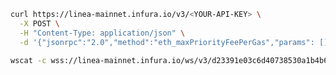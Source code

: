 
<Tabs>
  <TabItem value="cURL">

```bash
curl https://linea-mainnet.infura.io/v3/<YOUR-API-KEY> \
  -X POST \
  -H "Content-Type: application/json" \
  -d '{"jsonrpc":"2.0","method":"eth_maxPriorityFeePerGas","params": [],"id":1}'
```

  </TabItem>
  <TabItem value="WSS">

```bash
wscat -c wss://linea-mainnet.infura.io/ws/v3/d23391e03c6d40738530a1b4b679e66e -x '{"jsonrpc":"2.0","method":"eth_maxPriorityFeePerGas","params": [],"id":1}'
```

  </TabItem>
</Tabs>
